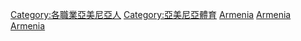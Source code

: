{{Commons cat|Sportspeople from Armenia}}

[[Category:各職業亞美尼亞人|Category:各職業亞美尼亞人]]
[[Category:亞美尼亞體育|Category:亞美尼亞體育]]
[[Category:各國運動員|Armenia]]
[[Category:歐洲運動員|Armenia]]
[[Category:亚洲运动员|Armenia]]